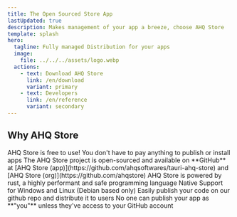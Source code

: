 ```yaml
---
title: The Open Sourced Store App
lastUpdated: true
description: Makes management of your app a breeze, choose AHQ Store
template: splash
hero:
  tagline: Fully managed Distribution for your apps
  image:
    file: ../../../assets/logo.webp
  actions:
    - text: Download AHQ Store
      link: /en/download
      variant: primary
    - text: Developers
      link: /en/reference
      variant: secondary
---
```



## Why AHQ Store

<CardGrid stagger>
  <Card icon="star" title="Free">
    AHQ Store is free to use! You don't have to pay anything to publish or
    install apps
  </Card>
  <Card icon="github" title="Open Sourced">
    The AHQ Store project is open-sourced and available on **GitHub** at [AHQ
    Store (app)](https://github.com/ahqsoftwares/tauri-ahq-store) and [AHQ Store
    (org)](https://github.com/ahqstore)
  </Card>
  <Card icon="seti:rust" title="Powered by rust">
    AHQ Store is powered by rust, a highly performant and safe programming
    language
  </Card>
  <Card icon="seti:windows" title="Natively Supported">
    Native Support for Windows and Linux (Debian based only)
  </Card>
  <Card icon="seti:powershell" title="Easy Publishing">
    Easily publish your code on our github repo and distribute it to users
  </Card>
  <Card icon="seti:lock" title="Secured">
    No one can publish your app as **"you"** unless they've access to your
    GitHub account
  </Card>
</CardGrid>
